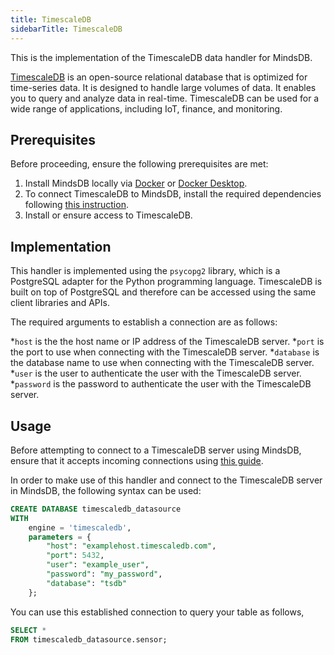 ```yaml
---
title: TimescaleDB
sidebarTitle: TimescaleDB
---
```


This is the implementation of the TimescaleDB data handler for MindsDB.

[TimescaleDB](https://docs.timescale.com) is an open-source relational database that is optimized for time-series data. It is designed to handle large volumes of data. It enables you to query and analyze data in real-time. TimescaleDB can be used for a wide range of applications, including IoT, finance, and monitoring.

## Prerequisites

Before proceeding, ensure the following prerequisites are met:

1. Install MindsDB locally via [Docker](/setup/self-hosted/docker) or [Docker Desktop](/setup/self-hosted/docker-desktop).
2. To connect TimescaleDB to MindsDB, install the required dependencies following [this instruction](/setup/self-hosted/docker#install-dependencies).
3. Install or ensure access to TimescaleDB.

## Implementation

This handler is implemented using the `psycopg2` library, which is a PostgreSQL adapter for the Python programming language. TimescaleDB is built on top of PostgreSQL and therefore can be accessed using the same client libraries and APIs.

The required arguments to establish a connection are as follows:

*`host` is the the host name or IP address of the TimescaleDB server.
*`port` is the port to use when connecting with the TimescaleDB server.
*`database` is the database name to use when connecting with the TimescaleDB server.
*`user` is the user to authenticate the user with the TimescaleDB server.
*`password` is the password to authenticate the user with the TimescaleDB server.

## Usage

Before attempting to connect to a TimescaleDB server using MindsDB, ensure that it accepts incoming connections using [this guide](https://docs.timescale.com/latest/getting-started/setup/remote-connections/).

In order to make use of this handler and connect to the TimescaleDB server in MindsDB, the following syntax can be used:

```sql
CREATE DATABASE timescaledb_datasource
WITH
    engine = 'timescaledb',
    parameters = {
        "host": "examplehost.timescaledb.com",
        "port": 5432,
        "user": "example_user",
        "password": "my_password",
        "database": "tsdb"
    };
```

You can use this established connection to query your table as follows,

```sql
SELECT *
FROM timescaledb_datasource.sensor;
```
